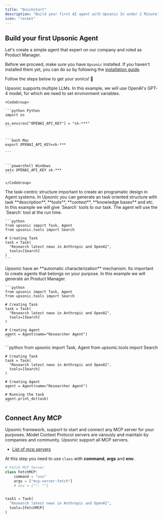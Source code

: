 ```yaml
---
title: "Quickstart"
description: "Build your first AI agent with Upsonic In under 2 Minute"
icon: "rocket"
---
```


## Build your first Upsonic Agent

Let's create a simple agent that expert on our company and roled as Product Manager.

Before we proceed, make sure you have `Upsonic` installed.
If you haven't installed them yet, you can do so by following the [installation guide](/installation).

Follow the steps below to get your sonics\! 🦔

<Steps>
  <Step title="Providing OpenAI Api Key">
    Upsonic supports multiple LLMs. In this example, we will use OpenAI's GPT-4 model, for which we need to set environment variables.

    <CodeGroup>

    ```python Python
    import os
    
    os.environ["OPENAI_API_KEY"] = "sk-***"
    ```

    
    ```bash Mac
    export OPENAI_API_KEY=sk-***
    
    ```

    
    ```powershell Windows
    setx OPENAI_API_KEY sk-***
    ```

    </CodeGroup>
  </Step>
  <Step title="Generate your First Task">
    The task-centric structure important to create an programatic design in Agent systems. In Upsonic you can generate an task oriented structure with task **description**, **tools**, **context**, **knowledge bases** and etc. In this example we will give `Search` tools to our task. The agent will use the `Search` tool at the run time.

    ```python
    from upsonic import Task, Agent
    from upsonic.tools import Search
    
    # Creating Task
    task = Task(
      "Research latest news in Anthropic and OpenAI", 
      tools=[Search]
    )
    ```
  </Step>
  <Step title="Generate an Expert Agent of Our Company">
    Upsonic have an **automatic characterization** mechanism. Its important to create agents that belongs on your purpose. In this example we will generate an Product Manager.

    ```python
    from upsonic import Task, Agent
    from upsonic.tools import Search
    
    # Creating Task
    task = Task(
      "Research latest news in Anthropic and OpenAI", 
      tools=[Search]
    )
    
    # Creating Agent
    agent = Agent(name="Researcher Agent")
    ```
  </Step>
  <Step title="Running the Task on Agent">
    ```python
    from upsonic import Task, Agent
    from upsonic.tools import Search
    
    # Creating Task
    task = Task(
      "Research latest news in Anthropic and OpenAI", 
      tools=[Search]
    )
    
    # Creating Agent
    agent = Agent(name="Researcher Agent")
    
    # Running the task
    agent.print_do(task)
    ```
  </Step>
</Steps>

## Connect Any MCP

Upsonic framework, support to start and connect any MCP server for your purposes. Model Context Protocol servers are varously and maintain by companies and community. Upsonic support all MCP servers.

- [List of mcp servers](https://glama.ai/mcp/servers?attributes=)

At this step you need to use  `class`  with **command**, **args** and **env.**

```python
# Fetch MCP Server
class FetchMCP:
    command = "uvx"
    args = ["mcp-server-fetch"]
    # env = {"": ""}
  

task1 = Task(
  "Research latest news in Anthropic and OpenAI", 
  tools=[FetchMCP]
)
```